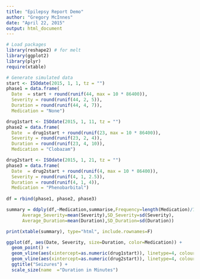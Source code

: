 ```yaml
---
title: "Epilepsy Report Demo"
author: "Gregory McInnes"
date: "April 22, 2015"
output: html_document
---
```



```r

# Load packages
library(reshape2) # for melt
library(ggplot2)
library(plyr)
require(xtable)

# Generate simulated data
start <- ISOdate(2015, 1, 1, tz = "")
phase1 = data.frame(
  Date  = start + round(runif(44, max = 10 * 86400)),
  Severity = round(runif(44, 2, 5)),
  Duration = round(runif(44, 4, 7)),
  Medication = "None")

drug1start <- ISOdate(2015, 1, 11, tz = "")
phase2 = data.frame(
  Date  = drug1start + round(runif(23, max = 10 * 86400)),
  Severity = round(runif(23, 2, 4)),
  Duration = round(runif(23, 4, 10)),
  Medication = "Clobazam")

drug2start <- ISOdate(2015, 1, 21, tz = "")
phase3 = data.frame(
  Date  = drug2start + round(runif(4, max = 10 * 86400)),
  Severity = round(runif(4, 1, 2.5)),
  Duration = round(runif(4, 1, 4)),
  Medication = "Phenobarbital")
  
df = rbind(phase1, phase2, phase3)
```


```r
summary = ddply(df,~Medication,summarise,Frequency=length(Medication)/10, 
      Average_Severity=mean(Severity),SD_Severity=sd(Severity),
      Average_Duration=mean(Duration),SD_Duration=sd(Duration))

print(xtable(summary), type="html", include.rownames=F)
```


```r
ggplot(df, aes(Date, Severity, size=Duration, color=Medication)) +
  geom_point() +
  geom_vline(aes(xintercept=as.numeric(drug1start)), linetype=4, colour="black") +
  geom_vline(aes(xintercept=as.numeric(drug2start)), linetype=4, colour="black") +
  ggtitle("Seizures") +
  scale_size(name  ="Duration in Minutes")
```


